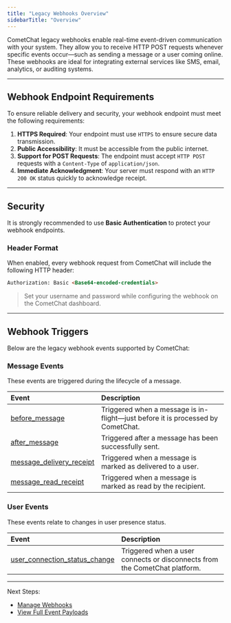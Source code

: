 ```yaml
---
title: "Legacy Webhooks Overview"
sidebarTitle: "Overview"
---
```


CometChat legacy webhooks enable real-time event-driven communication with your system. They allow you to receive HTTP POST requests whenever specific events occur—such as sending a message or a user coming online. These webhooks are ideal for integrating external services like SMS, email, analytics, or auditing systems.

***

## Webhook Endpoint Requirements

To ensure reliable delivery and security, your webhook endpoint must meet the following requirements:

1. **HTTPS Required**: Your endpoint must use `HTTPS` to ensure secure data transmission.
2. **Public Accessibility**: It must be accessible from the public internet.
3. **Support for POST Requests**: The endpoint must accept `HTTP POST` requests with a `Content-Type` of `application/json`.
4. **Immediate Acknowledgment**: Your server must respond with an `HTTP 200 OK` status quickly to acknowledge receipt.

***

## Security

It is strongly recommended to use **Basic Authentication** to protect your webhook endpoints.

### Header Format

When enabled, every webhook request from CometChat will include the following HTTP header:

```html
Authorization: Basic <Base64-encoded-credentials>
```

> Set your username and password while configuring the webhook on the CometChat dashboard.

***

## Webhook Triggers

Below are the legacy webhook events supported by CometChat:

### Message Events

These events are triggered during the lifecycle of a message.

| Event                                                                           | Description                                                                     |
| :------------------------------------------------------------------------------- | :------------------------------------------------------------------------------- |
| [before\_message](./webhooks-legacy-events#before_message)                      | Triggered when a message is in-flight—just before it is processed by CometChat. |
| [after\_message](./webhooks-legacy-events#after_message)                        | Triggered after a message has been successfully sent.                           |
| [message\_delivery\_receipt](./webhooks-legacy-events#message_delivery_receipt) | Triggered when a message is marked as delivered to a user.                      |
| [message\_read\_receipt](./webhooks-legacy-events#message_read_receipt)         | Triggered when a message is marked as read by the recipient.                    |

### User Events

These events relate to changes in user presence status.

| Event                                                                                      | Description                                                                |
| :------------------------------------------------------------------------------------------ | :-------------------------------------------------------------------------- |
| [user\_connection\_status\_change](./webhooks-legacy-events#user_connection_status_change) | Triggered when a user connects or disconnects from the CometChat platform. |

***

Next Steps:

* [Manage Webhooks](/fundamentals/webhooks-legacy-management)
* [View Full Event Payloads](/fundamentals/webhooks-legacy-events)
